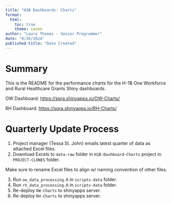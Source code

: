 ```yaml
---
title: "H1B Dashboards: Charts"
format: 
  html:
    toc: true
    theme: cosmo
author: "Laura Thomas - Senior Programmer"
date: "8/26/2024"
published-title: "Date Created"
---
```


# Summary

This is the README for the performance *charts* for the H-1B One Workforce and Rural Healthcare Grants Shiny dashboards.

OW Dashboard: <https://spra.shinyapps.io/OW-Charts/>

RH Dashboard: <https://spra.shinyapps.io/RH-Charts/>

# Quarterly Update Process

1.  Project manager (Tessa St. John) emails latest quarter of data as attached Excel files.
2.  Download Excels to `data-raw` folder in `H1B-Dashboard-Charts` project in `PROJECT-CLONES` folder.

::: callout-note
Make sure to rename Excel files to align w/ naming convention of other files.
:::

3.  Run `ow_data_processing.R` in `scripts-data` folder.
4.  Run `rh_data_processing.R` in `scripts-data` folder.
5.  Re-deploy `OW-Charts` to shinyapps server.
6.  Re-deploy `RH-Charts` to shinyapps server.
